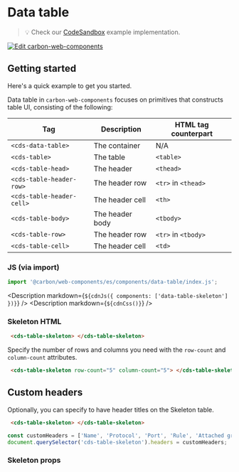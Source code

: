 
# Data table

> 💡 Check our
> [CodeSandbox](https://codesandbox.io/s/github/carbon-design-system/carbon-for-ibm-dotcom/tree/main/packages/carbon-web-components/examples/codesandbox/basic/components/data-table)
> example implementation.

[![Edit carbon-web-components](https://codesandbox.io/static/img/play-codesandbox.svg)](https://codesandbox.io/s/github/carbon-design-system/carbon-for-ibm-dotcom/tree/main/packages/carbon-web-components/examples/codesandbox/basic/components/data-table)

## Getting started

Here's a quick example to get you started.

Data table in `carbon-web-components` focuses on primitives that constructs
table UI, consisting of the following:

| Tag                      | Description     | HTML tag counterpart |
| ------------------------ | --------------- | -------------------- |
| `<cds-data-table>`        | The container   | N/A                  |
| `<cds-table>`             | The table       | `<table>`            |
| `<cds-table-head>`        | The header      | `<thead>`            |
| `<cds-table-header-row>`  | The header row  | `<tr>` in `<thead>`  |
| `<cds-table-header-cell>` | The header cell | `<th>`               |
| `<cds-table-body>`        | The header body | `<tbody>`            |
| `<cds-table-row>`         | The header row  | `<tr>` in `<tbody>`  |
| `<cds-table-cell>`        | The header cell | `<td>`               |

### JS (via import)

```javascript
import '@carbon/web-components/es/components/data-table/index.js';
```

<Description markdown={`${cdnJs({ components: ['data-table-skeleton'] })}`} />
<Description markdown={`${cdnCss()}`} />

### Skeleton HTML

```html
 <cds-table-skeleton> </cds-table-skeleton>
```

Specify the number of rows and columns you need with the `row-count` and `column-count` attributes.

```html
 <cds-table-skeleton row-count="5" column-count="5"> </cds-table-skeleton>
```


## Custom headers

Optionally, you can specify to have header titles on the Skeleton table.

```html
 <cds-table-skeleton> </cds-table-skeleton>
```

```javascript
const customHeaders = ['Name', 'Protocol', 'Port', 'Rule', 'Attached groups', 'Status'];
document.querySelector('cds-table-skeleton').headers = customHeaders;
```

### Skeleton props

<Props of="cds-table-skeleton" />

